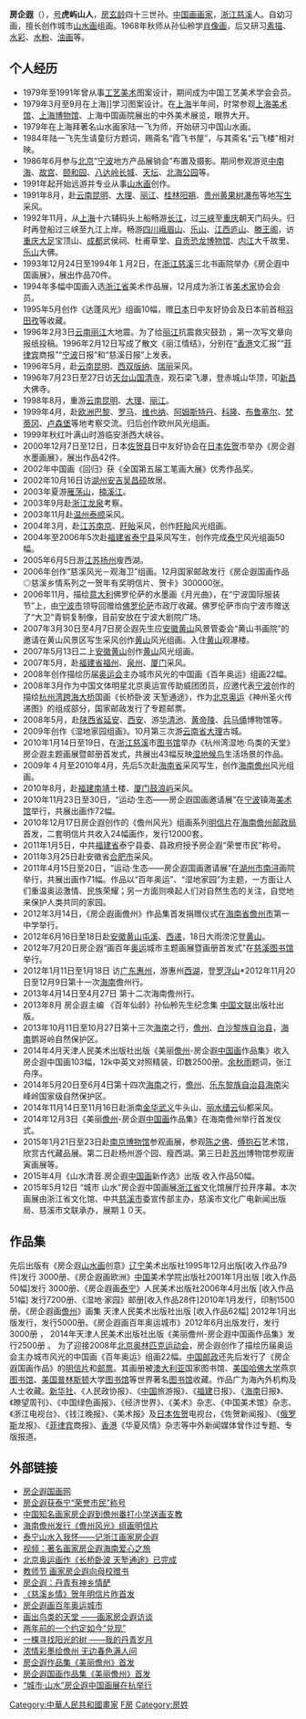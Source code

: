'''房企遐'''（{{bd|1956年||||catIdx=F房}}），[[号|号]]'''虎屿山人'''，[[房玄龄|房玄龄]]四十三世孙。[[中国画|中国画]][[画家|画家]]，[[浙江|浙江]][[慈溪|慈溪]]人。自幼习画，擅长创作城市[[山水画|山水画]]组画。1968年秋师从孙仙舲学[[肖像画|肖像画]]，后又研习[[素描|素描]]、[[水彩|水彩]]、[[水粉画|水粉]]、[[油画|油画]]等。


==个人经历==
*1979年至1991年曾从事[[工艺美术|工艺美术]]图案设计，期间成为中国工艺美术学会会员。
*1979年3月至9月在上海]]学习图案设计。在[[上海|上海]]半年间，时常参观[[上海美术馆|上海美术馆]]、[[上海博物馆|上海博物馆]]、上海中国画院展出的中外美术展览，眼界大开。
*1979年在上海拜著名山水画家陆一飞为师，开始研习中国山水画。
*1984年陆一飞先生请童衍方题词，赐斋名“霞飞书屋”，与其斋名“云飞楼”相对映。
*1986年6月参与[[北京|北京]]“[[宁波|宁波]]地方产品展销会”布置及摄影。期间参观游览[[中南海|中南海]]、[[故宫|故宫]]、[[颐和园|颐和园]]、[[八达岭长城|八达岭长城]]、[[天坛|天坛]]、[[北海公园|北海公园]]等。
*1991年起开始远游并专业从事[[山水画|山水画]]创作。
*1991年8月，赴[[云南|云南]][[昆明|昆明]]、[[大理|大理]]、[[丽江|丽江]]、[[桂林|桂林]][[阳朔|阳朔]]、[[贵州|贵州]][[黄果树瀑布|黄果树瀑布]]等地[[写生|写生]]采风。
*1992年11月，从[[上海|上海]]十六辅码头上船畅游[[长江|长江]]，过[[長江三峽|三峡]]至[[重庆|重庆]]朝天门码头。归时再登船过三峡至九江上岸。畅游[[四川|四川]][[峨眉山|峨眉山]]、[[乐山|乐山]]、[[江西|江西]][[庐山|庐山]]、[[滕王阁|滕王阁]]，访[[重庆|重庆]][[大足|大足]]宝顶山、[[成都|成都]]武侯祠、杜甫草堂、[[自贡|自贡]][[恐龙|恐龙]][[博物馆|博物馆]]、[[内江|内江]]大千故里、[[乐山|乐山]]大佛。
*1993年12月24日至1994年１月2日，在[[浙江|浙江]][[慈溪|慈溪]]三北书画院举办《房企遐中国画展》，展出作品70件。
*1994年多幅中国画入选[[浙江省|浙江省]]美术作品展，12月成为浙江省[[美术家|美术家]]协会会员。
*1995年5月创作《达蓬风光》组画10幅，赠[[日本|日本]]日中友好协会及日本前首相[[羽田孜|羽田孜]]等收藏。
*1996年2月3日[[云南|云南]][[丽江|丽江]]大地震。为了给[[丽江|丽江]]抗震救灾鼓劲 ，第一次写文章向报纸投稿。1996年2月12日写成了散文《丽江情结》，分别在“[[香港|香港]]文汇报”“[[菲律宾|菲律宾]]商报”“[[宁波|宁波]]日报”和“慈溪日报”上发表。
*1996年5月，赴[[云南|云南]][[昆明|昆明]]、[[西双版纳|西双版纳]]、[[瑞丽|瑞丽]]采风。
*1996年7月23日至27日访[[天台山_(浙江)|天台山]][[国清寺|国清寺]]，观石梁飞瀑，登赤城山华顶，叩[[新昌|新昌]]大佛寺。
*1998年8月，重游[[云南|云南]][[昆明|昆明]]、[[大理|大理]]、[[丽江|丽江]]。
*1999年4月，赴[[欧洲|欧洲]][[巴黎|巴黎]]、[[罗马|罗马]]、[[维也纳|维也纳]]、[[阿姆斯特丹|阿姆斯特丹]]、[[科隆|科隆]]、[[布鲁塞尔|布鲁塞尔]]、[[梵蒂冈|梵蒂冈]]、[[卢森堡|卢森堡]]等地考察交流。归后创作欧州风光组画。
*1999年秋红叶满山时游临安浙西大峡谷。
*2000年12月7日至12日，日本[[佐贺县|佐贺县]]日中友好协会在[[日本|日本]][[佐贺|佐贺]]市举办《房企遐水墨画展》，展出作品42件。
*2002年中国画《回归》获《全国第五届工笔画大展》优秀作品奖。
*2002年10月16日访[[湖州|湖州]][[安吉|安吉]][[吴昌硕|吴昌硕]]故居。
*2003年夏游[[雁荡山|雁荡山]]，[[楠溪江|楠溪江]]。
*2003年9月赴[[浙江|浙江]][[龙泉|龙泉]]考察。
*2003年11月赴[[温州|温州]][[泰顺|泰顺]]采风。
*2004年3月，赴[[江苏|江苏]][[南京|南京]]、[[盱眙|盱眙]]采风，创作[[盱眙|盱眙]]风光组画。
*2004年至2006年5次赴[[福建省|福建省]][[泰宁县|泰宁县]]采风写生，创作完成[[泰宁县|泰宁]]风光组画50幅。
*2005年6月5日游[[江苏|江苏]][[扬州|扬州]]廋西湖。
*2006年创作“慈溪风光－观海卫”组画。12月国家邮政发行《房企遐国画作品◎慈溪乡情系列之一贺年有奖明信片、贺卡》300000张。
*2006年11月，描绘[[意大利|意大利]]佛罗伦萨的水墨画《月光曲》，在“宁波国际服装节”上，由[[宁波市|宁波市]]领导回赠给[[佛罗伦萨|佛罗伦萨]]市政厅收藏。佛罗伦萨市向宁波市赠送了“大卫”青铜复制像，目前安放在宁波大剧院广场。
*2007年3月30日至4月7日房企遐先生应[[安徽|安徽]][[黄山|黄山]]风景管委会“黄山书画院”的邀请在黄山风景区写生采风创作[[黄山|黄山]]风光组画。入住[[黄山|黄山]]观瀑楼。
*2007年5月13日二上[[安徽|安徽]][[黄山|黄山]]创作[[黄山|黄山]]风光组画。
*2007年5月，赴[[福建省|福建省]][[福州|福州]]、[[泉州|泉州]]、[[厦门|厦门]]采风。
*2008年创作描绘历届[[奥运会|奥运会]]主办城市风光的中国画《百年奥运》组画22幅。
*2008年3月作为中国文体明星北京奥运宣传助威团团员，应邀代表[[宁波|宁波]]创作的描绘[[杭州湾跨海大桥|杭州湾跨海大桥]]国画《长桥卧波 天堑通途》，作为[[北京奥运|北京奥运]]《神州圣火传递图》的组成部分，国家邮政发行了专题邮票。
*2008年5月，赴[[陕西省|陕西省]][[延安|延安]]、[[西安|西安]]、游[[华清池|华清池]]、[[黄帝陵|黄帝陵]]、[[兵马俑|兵马俑]]博物馆等。
*2009年创作《湿地家园组画》。10月第三次游[[云南省|云南省]][[大理|大理]]古城。
*2010年1月14日至19日，在[[浙江|浙江]][[慈溪|慈溪]]市[[图书馆|图书馆]]举办《杭州湾湿地·鸟类的天堂》房企遐主题画展暨邮册首发式，共展出43幅反映[[湿地|湿地]][[候鸟|候鸟]]生活场景的作品。
*2009年４月至2010年4月，先后5次赴[[海南省|海南省]]采风写生，创作[[海南|海南]][[儋州|儋州]]风光组画。
*2010年8月，赴[[福建|福建]][[南靖|南靖]]土楼、[[厦门|厦门]][[鼓浪屿|鼓浪屿]]采风。
*2010年11月23日至30日，“运动·生态——房企遐国画邀请展”在[[宁波|宁波]]镇海[[美术馆|美术馆]]举行，共展出画作72幅。
*2010年12月17日房企遐创作的《儋州风光》组画系列[[明信片|明信片]]在[[海南|海南]][[儋州|儋州]][[邮政局|邮政局]]首发，二套明信片共收入24幅画作，发行12000套。
*2011年1月5日，中共[[福建省|福建省]]泰宁县委、县政府授予房企遐“荣誉市民”称号。
*2011年3月25日赴安徽省[[合肥市|合肥市]]采风。
*2011年4月15日至20日，“运动·生态——房企遐国画邀请展”在[[湖州市|湖州市]][[南浔|南浔]]画院举行，共展出画作71幅。作品以“百年奥运”、“湿地家园”为主题，一方面让人们重温奥运激情、民族荣耀；另一方面则唤起人们对自然生态的关注，自觉地来保护人类共同的家园。
*2012年3月14日，《房企遐画儋州》作品集首发捐赠仪式在[[海南省|海南省]][[儋州市|儋州市]]第一中学举行。
*2012年6月16日至18日赴[[安徽|安徽]][[黄山|黄山]][[屯溪|屯溪]]、[[西递|西递]]，18日大雨滂沱登[[黄山|黄山]]。
*2012年7月20日房企遐“画百年[[奥运|奥运]]城市主题画展暨画册首发式”在[[慈溪|慈溪]][[图书馆|图书馆]]举行。
*2012年1月11日至1月18日 访[[广东|广东]][[惠州|惠州]]，游惠州[[西湖|西湖]]，登[[罗浮山|罗浮山]]*2012年11月20日至12月9日第十一次[[海南|海南]]儋州行。
*2013年4月14日至4月27日 第十二次海南儋州行。
*2013年8月 房企遐主编 《百年仙龄》孙仙舲先生纪念集 [[中国文联|中国文联]]出版社出版。
*2013年10月11日至10月27日第十三次[[海南|海南]]之行，[[儋州|儋州]]、[[白沙黎族自治县|白沙黎族自治县]]，[[海南|海南]]鹦哥岭自然保护区。
*2014年4月天津人民美术出版社出版《美丽[[儋州|儋州]]-房企遐[[中国画|中国画]]作品集》收入房企遐中国画103幅，12k中英文对照精装，印数2500册。[[余秋雨|余秋雨]]题词，张江舟序。
*2014年5月20日至6月4日第十四次[[海南|海南]]之行，[[儋州|儋州]]、[[乐东黎族自治县|乐东黎族自治县]][[海南|海南]]尖峰岭国家级自然保护区。
*2014年11月14日至11月16日赴浙南[[金华|金华]][[武义|武义]]牛头山、[[丽水市|丽水]][[缙云|缙云]]仙都采风。
*2014年12月3日《美丽[[儋州|儋州]]-房企遐[[中国画|中国画]]作品集》在海南儋州举行首发仪式。
*2015年1月21日至23日赴[[南京博物馆|南京博物馆]]参观画展，参观[[陈之佛|陈之佛]]、[[傅抱石|傅抱石]]艺术馆，欣赏古代藏品展。第二日赴杨州游个园、瘦西湖。第三日赴[[苏州|苏州]]博物馆参观唐寅画展等。
*2015年4月《山水清音.房企遐[[中国画|中国画]]新作选》出版 收入作品50幅。
*2015年5月12日 “城市 山水”房企遐中国画展[[浙江省|浙江省]]文化馆展厅拉开序幕。本次画展由浙江省文化馆、中共[[慈溪市|慈溪市]]委宣传部主办，慈溪市文化广电新闻出版局、慈溪市文联承办，展期１０天。

==作品集==
先后出版有《房企遐[[山水画|山水画]]创意》[[辽宁|辽宁]]美术出版社1995年12月出版[收入作品79件]发行 3000册、《房企遐画欧洲》[[中国|中国]]美术学院出版社2001年1月出版 [收入作品50幅]发行 3000册、《房企遐画[[泰宁县|泰宁]]》人民美术出版社2006年4月出版 [收入作品51幅]  发行7200册、《湿地·家园》邮册[收入作品28件]2010年1月发行，印制1500册。《房企遐画[[儋州|儋州]]》画集 天津人民美术出版社出版 [收入作品62幅] 2012年1月出版发行，发行5000册。《房企遐画百年奥运城市》2012年6月出版发行，发行3000册 ， 2014年天津人民美术出版社出版《美丽儋州-房企遐中国画作品集》发行2500册 。 为了迎接2008年[[2008年夏季奥林匹克运动会|北京奥林匹克运动会]]，房企遐创作了描绘历届奥运会主办城市风光的中国画《百年奥运》组画22幅。[[中国邮政|中国邮政]]还先后发行了《房企遐国画作品》的[[明信片|明信片]]和[[邮票|邮票]]。其画册被[[澳大利亚|澳大利亚]]国家图书馆、[[美国|美国]][[哈佛大学|哈佛大学]]燕京[[图书馆|图书馆]]、[[美国|美国]][[普林斯顿|普林斯顿]]大学[[图书馆|图书馆]]等世界著名[[图书馆|图书馆]]收藏。作品广为海內外机构及人士收藏。[[新华社|新华社]]、《人民政协报》、《[[中国|中国]]旅游报》、《[[福建|福建]]日报》、《[[海南|海南]]日报》、《暸望周刊》、《中国绿色画报》、《经济世界》、《美术》杂志、《中国美术馆》杂志、《浙江电视台》、《钱江晚报》、《美术报》及[[日本|日本]][[佐贺|佐贺]]电视台，《佐贺新闻报》、《[[俄罗斯|俄罗斯]]龙报》、《[[菲律宾|菲律宾]]商报》、[[香港|香港]]《华夏风情》杂志等中外新闻媒体曾作过专题、专版报道。

==外部链接==
* [https://web.archive.org/web/20120304110107/http://fqx8.cn/ 房企遐国画网]
* [http://roll.sohu.com/20110625/n311615551.shtml 房企遐获泰宁“荣誉市民”称号] {{Wayback|url=http://roll.sohu.com/20110625/n311615551.shtml |date=20141211050309 }}
* [http://news.ifeng.com/gundong/detail_2012_12/05/19872466_0.shtml 中国知名画家房企遐到儋州番打小学送画支教]
* [https://web.archive.org/web/20150924031622/http://www.hq.xinhuanet.com/service/2010-12/18/content_21660545.htm 海南儋州发行《儋州风光》组画明信片]
* [https://web.archive.org/web/20150924013601/http://www.fj.xinhuanet.com/news/2006-07/05/content_7439868.htm 泰宁山水入我怀――记浙江画家房企遐]
* [http://video.sina.com.cn/play/shijiao-1147927492-234112706.html 视频：著名画家房企遐海南爱心之旅] {{Wayback|url=http://video.sina.com.cn/play/shijiao-1147927492-234112706.html |date=20160304135605 }}
* [http://news.xinhuanet.com/shuhua/2008-03/08/content_7743950.htm 北京奥运画作《长桥卧波 天堑通途》已完成] {{Wayback|url=http://news.xinhuanet.com/shuhua/2008-03/08/content_7743950.htm |date=20090614005305 }}
* [http://v.ifeng.com/vblog/others/201210/2b393d91-e1f7-381d-90fd-690adbde6f1b.shtml 教师节 画家房企遐向母校赠书] {{Wayback|url=http://v.ifeng.com/vblog/others/201210/2b393d91-e1f7-381d-90fd-690adbde6f1b.shtml |date=20160304111604 }}
* [https://web.archive.org/web/20160304125141/http://www.lybs.com.cn/gb/node2/node802/node324504/node408617/node408626/userobject15ai5431042.html 房企遐：丹青有神乡情酽]
* [http://news.cnnb.com.cn/system/2006/12/09/005220232.shtml 《慈溪乡情》贺年明信片昨首发]
* [https://web.archive.org/web/20150924125411/http://www.takungpao.com/paper/content/2012-08/04/content_876153.htm 房企遐画百年奥运城市]
* [http://daily.cnnb.com.cn/nbwb/html/2010-01/09/content_155909.htm 画出鸟类的天堂 ——画家房企遐访谈 ] {{Wayback|url=http://daily.cnnb.com.cn/nbwb/html/2010-01/09/content_155909.htm |date=20160306030843 }}
* [http://cxnews.pub.cnnb.com.cn/system/2014/03/27/010926250.shtml 两年前的一个约定如今“兑现”]{{dead link|date=2018年3月 |bot=InternetArchiveBot |fix-attempted=yes }}
* [https://web.archive.org/web/20141027080620/http://www.zj.xinhuanet.com/website/2008-10/06/content_14560318.htm 一棵寻找阳光的树 ——我的丹青岁月]
* [http://msb.zjol.com.cn/html/2014-10/25/content_2858908.htm?div=-1 浓情彩墨绘儋州 无边春色满人间] {{Wayback|url=http://msb.zjol.com.cn/html/2014-10/25/content_2858908.htm?div=-1 |date=20141029121425 }}
* [http://hainan.ifeng.com/finance/wenhua-gongyi/detail_2014_12/09/3261713_0.shtml 房企遐作品集《美丽儋州》首发] {{Wayback|url=http://hainan.ifeng.com/finance/wenhua-gongyi/detail_2014_12/09/3261713_0.shtml |date=20141211053439 }}
* [https://web.archive.org/web/20141211061950/http://www.danzhou.gov.cn/dzgov/ywdt/jrdz/201412/t20141204_1468237.html 房企遐国画作品集《美丽儋州》首发]
* [http://culture.ifeng.com/a/20150514/43757409_0.shtml “城市·山水”房企遐中国画展在杭举行] {{Wayback|url=http://culture.ifeng.com/a/20150514/43757409_0.shtml |date=20150520220105 }}

[[Category:中華人民共和國畫家|Category:中華人民共和國畫家]]
[[Category:慈溪人|F房]]
[[Category:房姓|Category:房姓]]